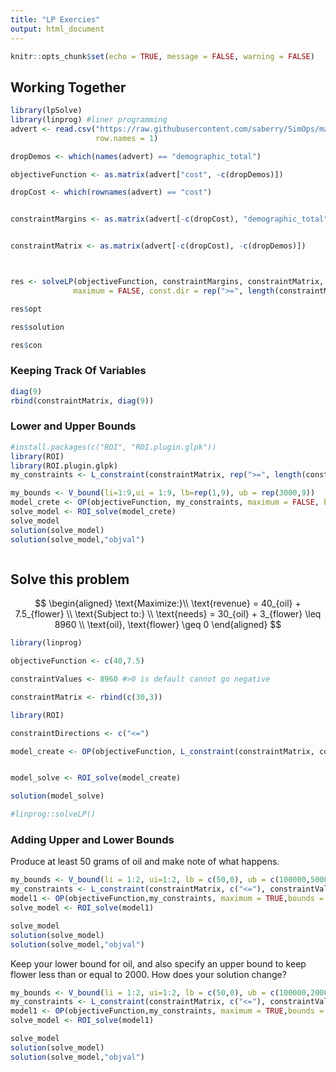 ```yaml
---
title: "LP Exercies"
output: html_document
---
```


```r
knitr::opts_chunk$set(echo = TRUE, message = FALSE, warning = FALSE)
```


## Working Together

```r

library(lpSolve)
library(linprog) #liner programming
advert <- read.csv("https://raw.githubusercontent.com/saberry/SimOps/main/advertising_data.csv", 
                   row.names = 1)

dropDemos <- which(names(advert) == "demographic_total")

objectiveFunction <- as.matrix(advert["cost", -c(dropDemos)])

dropCost <- which(rownames(advert) == "cost")


constraintMargins <- as.matrix(advert[-c(dropCost), "demographic_total"])


constraintMatrix <- as.matrix(advert[-c(dropCost), -c(dropDemos)])



res <- solveLP(objectiveFunction, constraintMargins, constraintMatrix, 
              maximum = FALSE, const.dir = rep(">=", length(constraintMargins)))

res$opt

res$solution

res$con 
```

### Keeping Track Of Variables

```r
diag(9)
rbind(constraintMatrix, diag(9))
```


### Lower and Upper Bounds
```r
#install.packages(c("ROI", "ROI.plugin.glpk"))
library(ROI)
library(ROI.plugin.glpk)
my_constraints <- L_constraint(constraintMatrix, rep(">=", length(constraintMargins)), constraintMargins)

my_bounds <- V_bound(li=1:9,ui = 1:9, lb=rep(1,9), ub = rep(3000,9))
model_crete <- OP(objectiveFunction, my_constraints, maximum = FALSE, bounds = my_bounds )
solve_model <- ROI_solve(model_crete)
solve_model
solution(solve_model)
solution(solve_model,"objval")



```


## Solve this problem

$$
\begin{aligned}
\text{Maximize:}\\
\text{revenue} = 40_{oil} + 7.5_{flower} \\
\text{Subject to:} \\
\text{needs} = 30_{oil} + 3_{flower} \leq 8960 \\
\text{oil}, \text{flower} \geq 0
\end{aligned}
$$

```r
library(linprog)

objectiveFunction <- c(40,7.5)

constraintValues <- 8960 #>0 is default cannot go negative

constraintMatrix <- rbind(c(30,3))

library(ROI)

constraintDirections <- c("<=")

model_create <- OP(objectiveFunction, L_constraint(constraintMatrix, constraintDirections, constraintValues), maximum =TRUE)


model_solve <- ROI_solve(model_create)

solution(model_solve)

#linprog::solveLP()
```

### Adding Upper and Lower Bounds

Produce at least 50 grams of oil and make note of what happens.

```r
my_bounds <- V_bound(li = 1:2, ui=1:2, lb = c(50,0), ub = c(100000,50000))
my_constraints <- L_constraint(constraintMatrix, c("<="), constraintValues)
model1 <- OP(objectiveFunction,my_constraints, maximum = TRUE,bounds = my_bounds)
solve_model <- ROI_solve(model1)

solve_model
solution(solve_model)
solution(solve_model,"objval")


```

Keep your lower bound for oil, and also specify an upper bound to keep flower less than or equal to 2000. How does your solution change?

```r
my_bounds <- V_bound(li = 1:2, ui=1:2, lb = c(50,0), ub = c(100000,2000))
my_constraints <- L_constraint(constraintMatrix, c("<="), constraintValues)
model1 <- OP(objectiveFunction,my_constraints, maximum = TRUE,bounds = my_bounds)
solve_model <- ROI_solve(model1)

solve_model
solution(solve_model)
solution(solve_model,"objval")

```

